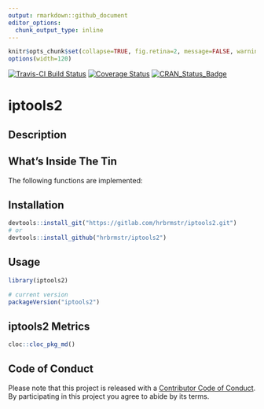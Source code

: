 ```yaml
---
output: rmarkdown::github_document
editor_options: 
  chunk_output_type: inline
---
```

```r
knitr$opts_chunk$set(collapse=TRUE, fig.retina=2, message=FALSE, warning=FALSE)
options(width=120)
```

[![Travis-CI Build Status](https://travis-ci.org/hrbrmstr/iptools2.svg?branch=master)](https://travis-ci.org/hrbrmstr/iptools2) 
[![Coverage Status](https://codecov.io/gh/hrbrmstr/iptools2/branch/master/graph/badge.svg)](https://codecov.io/gh/hrbrmstr/iptools2)
[![CRAN_Status_Badge](http://www.r-pkg.org/badges/version/iptools2)](https://cran.r-project.org/package=iptools2)

# iptools2

## Description

## What's Inside The Tin

The following functions are implemented:

## Installation

```r
devtools::install_git("https://gitlab.com/hrbrmstr/iptools2.git")
# or
devtools::install_github("hrbrmstr/iptools2")
```

## Usage

```r
library(iptools2)

# current version
packageVersion("iptools2")

```

## iptools2 Metrics

```r
cloc::cloc_pkg_md()
```

## Code of Conduct

Please note that this project is released with a [Contributor Code of Conduct](CONDUCT.md). 
By participating in this project you agree to abide by its terms.
